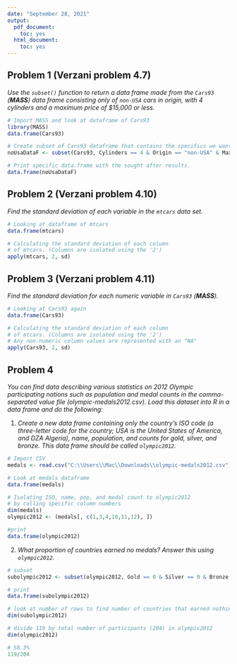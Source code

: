 ---
date: "September 28, 2021"
output:
  pdf_document:
    toc: yes
  html_document:
    toc: yes
---



## Problem 1 (Verzani problem 4.7)
*Use the `subset()` function to return a data frame made from the `Cars93` (**MASS**) data frame consisting only of `non-USA` cars in origin, with 4 cylinders and a maximum price of \$15,000 or less.*

```{r, tidy=TRUE,error=TRUE}
# Import MASS and look at dataframe of Cars93
library(MASS)
data.frame(Cars93)

# Create subset of Cars93 dataframe that contains the specifics we want
noUsaDataF <- subset(Cars93, Cylinders == 4 & Origin == "non-USA" & Max.Price < 15)

# Print specific data.frame with the sought after results.
data.frame(noUsaDataF)

```

## Problem 2 (Verzani problem 4.10)
*Find the standard deviation of each variable in the `mtcars` data set.*

```{r, tidy=TRUE, error=TRUE}
# Looking at dataframe of mtcars
data.frame(mtcars)

# Calculating the standard deviation of each column
# of mtcars. (Columns are isolated using the '2')
apply(mtcars, 2, sd)

```

## Problem 3 (Verzani problem 4.11)
*Find the standard deviation for each numeric variable in `Cars93` (**MASS**).*

```{r, tidy=TRUE, error=TRUE}
# Looking at Cars93 again
data.frame(Cars93)

# Calculating the standard deviation of each column
# of mtcars. (Columns are isolated using the '2')
# Any non-numeric column values are represented with an "NA"
apply(Cars93, 2, sd)

```

## Problem 4
*You can find data describing various statistics on 2012 Olympic participating nations such as population and medal counts in the comma-separated value file (olympic-medals2012.csv). Load this dataset into R in a data frame and do the following:*

1. *Create a new data frame containing only the country's ISO code (a three-letter code for the country; USA is the United States of America, and DZA Algeria), name, population, and counts for gold, silver, and bronze. This data frame should be called `olympic2012`.*

```{r, tidy=TRUE, error=TRUE}
# Import CSV
medals <- read.csv("C:\\Users\\Mac\\Downloads\\olympic-medals2012.csv", header=TRUE, stringsAsFactors=FALSE)

# Look at medals dataframe
data.frame(medals)

# Isolating ISO, name, pop, and medal count to olympic2012
# by calling specific column numbers
dim(medals)
olympic2012 <- (medals[, c(1,3,4,10,11,12), ])

#print
data.frame(olympic2012)
```

2. *What proportion of countries earned no medals? Answer this using `olympic2012`.*

```{r, tidy=TRUE, error=TRUE}
# subset
subolympic2012 <- subset(olympic2012, Gold == 0 & Silver == 0 & Bronze == 0)

# print
data.frame(subolympic2012)

# look at number of rows to find number of countries that earned nothing (119)
dim(subolympic2012)

# divide 119 by total number of participants (204) in olympic2012
dim(olympic2012)

# 58.3%
119/204
```

